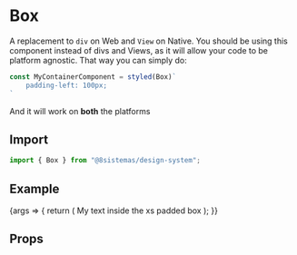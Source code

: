 
<Meta title="Layout/Box" component={Box} />

# Box

A replacement to `div` on Web and `View` on Native.
You should be using this component instead of divs and Views, as it will allow your code to be platform agnostic.
That way you can simply do:

```jsx
const MyContainerComponent = styled(Box)`
    padding-left: 100px;
`
```

And it will work on **both** the platforms

## Import

```jsx
import { Box } from "@8sistemas/design-system";
```

## Example

<Canvas>
    <Story name="Box" args={{backgroundColor: 'dangerGradient', padding: 'xs'}}>
        {args => {
            return (
                <Box {...args}>
                    <Text>My text inside the xs padded box</Text>
                </Box>
            );
        }}
    </Story>
</Canvas>

## Props

<ArgsTable of={Box} />

